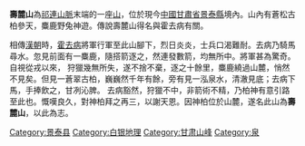 {{Unreferenced |time=2008-05-01T14:40:28+00:00 }}
'''壽麓山'''為[[祁連山脈|祁連山脈]]末端的一座[[山|山]]，位於現今[[中國|中國]][[甘肅省|甘肅省]][[景泰縣|景泰縣]]境內。山內有蒼松古柏參天，麋鹿野兔神遊。傳說壽麓山得名與霍去病有關。

相傳[[漢朝|漢朝]]時，[[霍去病|霍去病]]將軍行軍至此山腳下，烈日炎炎，士兵口渴難耐。去病乃騎馬尋水。忽見前面有一麋鹿，隨搭箭逐之，然連發數箭，均無所中。將軍甚為驚奇。自視從戎以來，
狩獵幾無所失，遂不捨不棄，逐之十餘里，麋鹿繞過山麓，悄然不見矣。但見一蒼翠古柏，巍巍然千年有餘，旁有見一泓泉水，清澈見底；去病下馬，手捧飲之，甘冽沁脾。
去病豁然，狩獵不中，非箭術不精，乃柏神有意引路至此也。慨嘆良久，對神柏拜之再三，以謝天恩。因神柏位於山麓，遂名此山為'''壽麓山'''，以此為志。

[[Category:景泰县|Category:景泰县]]
[[Category:白银地理|Category:白银地理]]
[[Category:甘肃山峰|Category:甘肃山峰]]
[[Category:泉|Category:泉]]